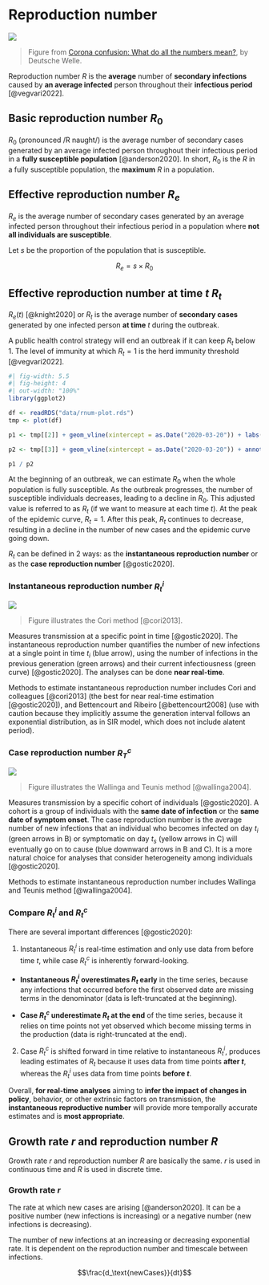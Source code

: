 # Reproduction number

![](img/rnum/rnum.png)

> Figure from [Corona confusion: What do all the numbers mean?](https://www.dw.com/en/corona-confusion-how-to-make-sense-of-the-numbers-and-terminology/a-52825433), by Deutsche Welle.

Reproduction number $R$ is the **average** number of **secondary infections** caused by **an average infected** person throughout their **infectious period** [@vegvari2022].

## Basic reproduction number $R_0$

$R_0$ (pronounced /R naught/) is the average number of secondary cases generated by an average infected person throughout their infectious period in a **fully susceptible population** [@anderson2020]. In short, $R_0$ is the $R$ in a fully susceptible population, the **maximum** $R$ in a population.

## Effective reproduction number $R_e$

$R_e$ is the average number of secondary cases generated by an average infected person throughout their infectious period in a population where **not all individuals are susceptible**.

Let $s$ be the proportion of the population that is susceptible.

$$R_e = s \times R_0$$

## Effective reproduction number at time $t$ $R_t$

$R_e(t)$ [@knight2020] or $R_t$ is the average number of **secondary cases** generated by one infected person **at time** $t$ during the outbreak.

A public health control strategy will end an outbreak if it can keep $R_t$ below 1. The level of immunity at which $R_t = 1$ is the herd immunity threshold [@vegvari2022].

```r
#| fig-width: 5.5
#| fig-height: 4
#| out-width: "100%"
library(ggplot2)

df <- readRDS("data/rnum-plot.rds")
tmp <- plot(df)

p1 <- tmp[[2]] + geom_vline(xintercept = as.Date("2020-03-20")) + labs(y = "New infections", tag = NULL)

p2 <- tmp[[3]] + geom_vline(xintercept = as.Date("2020-03-20")) + annotate("text", x = as.Date("2020-02-22"), y = 2.15, label = expression("R"["0"])) + labs(y = expression("R"["t"]), x = NULL, tag = NULL)

p1 / p2
```

At the beginning of an outbreak, we can estimate $R_0$ when the whole population is fully susceptible. As the outbreak progresses, the number of susceptible individuals decreases, leading to a decline in $R_0$. This adjusted value is referred to as $R_t$ (if we want to measure at each time $t$). At the peak of the epidemic curve, $R_t = 1$. After this peak, $R_t$ continues to decrease, resulting in a decline in the number of new cases and the epidemic curve going down.

$R_t$ can be defined in 2 ways: as the **instantaneous reproduction number** or as the **case reproduction number** [@gostic2020].

### Instantaneous reproduction number $R_t^i$ {#sec-rt-inst}

![](img/rnum/rt-inst.png)

> Figure illustrates the Cori method [@cori2013].

Measures transmission at a specific point in time [@gostic2020]. The instantaneous reproduction number quantifies the number of new infections at a single point in time $t_i$ (blue arrow), using the number of infections in the previous generation (green arrows) and their current infectiousness (green curve) [@gostic2020]. The analyses can be done **near real-time**.

Methods to estimate instantaneous reproduction number includes Cori and colleagues [@cori2013] (the best for near real-time estimation [@gostic2020]), and Bettencourt and Ribeiro [@bettencourt2008] (use with caution because they implicitly assume the generation interval follows an exponential distribution, as in SIR model, which does not include alatent period).

### Case reproduction number $R_T^c$ {#sec-rt-case}

![](img/rnum/rt-case.png)

> Figure illustrates the Wallinga and Teunis method [@wallinga2004].

Measures transmission by a specific cohort of individuals [@gostic2020]. A cohort is a group of individuals with the **same date of infection** or the **same date of symptom onset**. The case reproduction number is the average number of new infections that an individual who becomes infected on day $t_i$ (green arrows in B) or symptomatic on day $t_s$ (yellow arrows in C) will eventually go on to cause (blue downward arrows in B and C). It is a more natural choice for analyses that consider heterogeneity among individuals [@gostic2020].

Methods to estimate instantaneous reproduction number includes Wallinga and Teunis method [@wallinga2004].

### Compare $R_t^i$ and $R_t^c$

There are several important differences [@gostic2020]:

1. Instantaneous $R_t^i$ is real-time estimation and only use data from before time $t$, while case $R_t^c$ is inherently forward-looking.

- **Instantaneous $R_t^i$ overestimates $R_t$ early** in the time series, because any infections that occurred before the first observed date are missing terms in the denominator (data is left-truncated at the beginning).

- **Case $R_t^c$ underestimate $R_t$ at the end** of the time series, because it relies on time points not yet observed which become missing terms in the production (data is right-truncated at the end).

2. Case $R_t^c$ is shifted forward in time relative to instantaneous $R_t^i$, produces leading estimates of $R_t$ because it uses data from time points **after $t$**, whereas the $R_t^i$ uses data from time points **before $t$**.

::: {.callout-important}
Overall, **for real-time analyses** aiming to **infer the impact of changes in policy**, behavior, or other extrinsic factors on transmission, the **instantaneous reproductive number** will provide more temporally accurate estimates and is **most appropriate**.
:::

## Growth rate $r$ and reproduction number $R$

Growth rate $r$ and reproduction number $R$ are basically the same. $r$ is used in continuous time and $R$ is used in discrete time.

### Growth rate $r$

The rate at which new cases are arising [@anderson2020]. It can be a positive number (new infections is increasing) or a negative number (new infections is decreasing).

The number of new infections at an increasing or decreasing exponential rate. It is dependent on the reproduction number and timescale between infections.

$$\frac{d_\text{newCases}}{dt}$$
